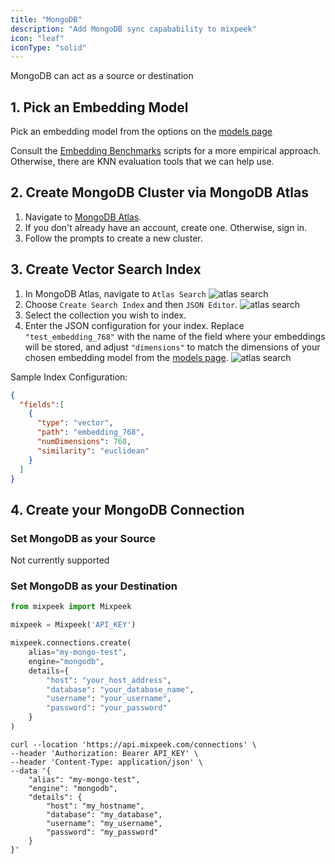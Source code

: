 ```yaml
---
title: "MongoDB"
description: "Add MongoDB sync capabability to mixpeek"
icon: "leaf"
iconType: "solid"
---
```


MongoDB can act as a source or destination

## 1. Pick an Embedding Model

Pick an embedding model from the options on the [models page](/introduction/models)

Consult the [Embedding Benchmarks](https://github.com/embeddings-benchmark/mteb#leaderboard) scripts for a more empirical approach. Otherwise, there are KNN evaluation tools that we can help use.

## 2. Create MongoDB Cluster via MongoDB Atlas

1. Navigate to [MongoDB Atlas](https://cloud.mongodb.com/).
2. If you don't already have an account, create one. Otherwise, sign in.
3. Follow the prompts to create a new cluster.

## 3. Create Vector Search Index

1. In MongoDB Atlas, navigate to `Atlas Search`
   ![atlas search](/images/atlas-search.png)
2. Choose `Create Search Index` and then `JSON Editor`.
   ![atlas search](/images/create-index.png)
3. Select the collection you wish to index.
4. Enter the JSON configuration for your index. Replace `"test_embedding_768"` with the name of the field where your embeddings will be stored, and adjust `"dimensions"` to match the dimensions of your chosen embedding model from the [models page](/introduction/models).
   ![atlas search](/images/configure-index.png)

Sample Index Configuration:

```JSON
{
  "fields":[
    {
      "type": "vector",
      "path": "embedding_768",
      "numDimensions": 768,
      "similarity": "euclidean"
    }
  ]
}

```

## 4. Create your MongoDB Connection

### Set MongoDB as your Source

<Warning>Not currently supported</Warning>

### Set MongoDB as your Destination

```python Python
from mixpeek import Mixpeek

mixpeek = Mixpeek('API_KEY')

mixpeek.connections.create(
    alias="my-mongo-test",
    engine="mongodb",
    details={
        "host": "your_host_address",
        "database": "your_database_name",
        "username": "your_username",
        "password": "your_password"
    }
)
```

```shell Shell
curl --location 'https://api.mixpeek.com/connections' \
--header 'Authorization: Bearer API_KEY' \
--header 'Content-Type: application/json' \
--data '{
    "alias": "my-mongo-test",
    "engine": "mongodb",
    "details": {
        "host": "my_hostname",
        "database": "my_database",
        "username": "my_username",
        "password": "my_password"
    }
}'
```

